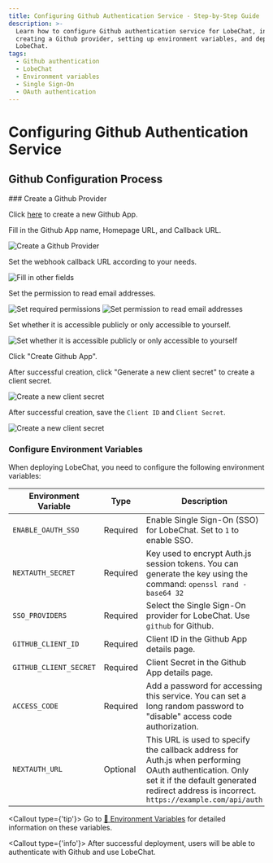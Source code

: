 ```yaml
---
title: Configuring Github Authentication Service - Step-by-Step Guide
description: >-
  Learn how to configure Github authentication service for LobeChat, including
  creating a Github provider, setting up environment variables, and deploying
  LobeChat.
tags:
  - Github authentication
  - LobeChat
  - Environment variables
  - Single Sign-On
  - OAuth authentication
---
```

# Configuring Github Authentication Service

## Github Configuration Process

<Steps>
  ### Create a Github Provider

Click [here][github-create-app] to create a new Github App.

Fill in the Github App name, Homepage URL, and Callback URL.

  <Image alt="Create a Github Provider" inStep src="https://github.com/lobehub/lobe-chat/assets/64475363/2f919f99-2aaa-4fa7-9938-169d3ed09db7" />

Set the webhook callback URL according to your needs.

  <Image alt="Fill in other fields" inStep src="https://github.com/lobehub/lobe-chat/assets/64475363/d7ef5ad1-b1a3-435e-b1bc-4436d2b6fecd" />

Set the permission to read email addresses.

  <Image alt="Set required permissions" inStep src="https://github.com/lobehub/lobe-chat/assets/64475363/23131ca1-9e84-4a89-a840-ef79c4bc0251" />
  <Image alt="Set permission to read email addresses" inStep src="https://github.com/lobehub/lobe-chat/assets/64475363/358bca8d-3d82-4e76-9a5e-90d16a39efde" />

Set whether it is accessible publicly or only accessible to yourself.

  <Image alt="Set whether it is accessible publicly or only accessible to yourself" inStep src="https://github.com/lobehub/lobe-chat/assets/64475363/995780cb-9096-4a36-ab17-d422703ab970" />

Click "Create Github App".

After successful creation, click "Generate a new client secret" to create a client secret.

  <Image alt="Create a new client secret" inStep src="https://github.com/lobehub/lobe-chat/assets/64475363/6d69bdca-7d18-4cbc-b3e0-220d8815cd29" />

After successful creation, save the `Client ID` and `Client Secret`.

  <Image alt="Create a new client secret" inStep src="https://github.com/lobehub/lobe-chat/assets/64475363/c6108133-a918-48b0-ab1a-e3fa607572a4" />

### Configure Environment Variables

When deploying LobeChat, you need to configure the following environment variables:

| Environment Variable   | Type | Description                                                                                |
| ---------------------- | ---- | ------------------------------------------------------------------------------------------ |
| `ENABLE_OAUTH_SSO`     | Required | Enable Single Sign-On (SSO) for LobeChat. Set to `1` to enable SSO.                                                        |
| `NEXTAUTH_SECRET`      | Required | Key used to encrypt Auth.js session tokens. You can generate the key using the command: `openssl rand -base64 32`                               |
| `SSO_PROVIDERS`        | Required | Select the Single Sign-On provider for LobeChat. Use `github` for Github.                                                |
| `GITHUB_CLIENT_ID`     | Required | Client ID in the Github App details page.                                                                       |
| `GITHUB_CLIENT_SECRET` | Required | Client Secret in the Github App details page.                                                                   |
| `ACCESS_CODE`          | Required | Add a password for accessing this service. You can set a long random password to "disable" access code authorization.                                                      |
| `NEXTAUTH_URL`         | Optional | This URL is used to specify the callback address for Auth.js when performing OAuth authentication. Only set it if the default generated redirect address is incorrect. `https://example.com/api/auth` |

<Callout type={'tip'}>
Go to [📘 Environment Variables](/en/self-hosting/environment-variable#Github) for detailed information on these variables. 
</Callout> 

</Steps>

<Callout type={'info'}>
After successful deployment, users will be able to authenticate with Github and use LobeChat. 
</Callout>

[github-create-app]: https://github.com/settings/apps/new
